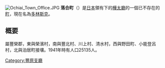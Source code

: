 {{日本町村 (廢除)|
自治體名=落合|
町村=町|
町村章=|
日文原名=落合町|
平假名=おちあいまち|
羅馬字拼音=Ochiai-machi|
都道府縣=樺太廳|
廢除時間=1949年6月1日| 
廢除理由=放棄領土主權| 
廢除時處置=|
現在自治體=|
支廳=豐原支廳|
郡=豐榮郡|
編號=|
面積=|
邊界未定=|
人口=25,135|
統計時間=1941年|
自治體=|
樹=|
花=|
鳥=|
其他象徵物=|
其他象徵=|
郵遞區號=|
所在地=|
電話號碼=|
外部連結=|
經度=|
緯度=|
地圖=|
註記=|
}}
[[File:Ochiai_Town_Office.JPG|thumb]]
'''落合町'''（{{jpn|j=落合町|hg=おちあいまち|rm=Ochiai mura|f=y}}）是[[日本|日本]]領有下的[[樺太廳|樺太廳]]的一個已不存在的[[町|町]]，現在名為[[多林斯克|多林斯克]]。

==概要==
屬豐榮郡，東與榮濱村，南與豐北村、川上村、清水村，西與野田町、小能登呂村，北與泊居町接壤。1941年時有人口25135人。

{{豐原支廳}}
[[Category:豐原支廳|Category:豐原支廳]]